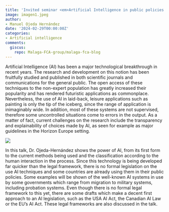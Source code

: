 ```yaml
---
title: 'Invited seminar <em>Artificial Intelligence in public policies: A survey</em>'
image: imagen1.jpeg
author:
- Manuel Ojeda Hernández
date: '2024-02-29T00:00:00Z'
categories:
- Artificial intelligence
comments:
  giscus:
    repo: Malaga-FCA-group/malaga-fca-blog
---
```



Artificial Intelligence (AI) has been a major technological breakthrough in recent years. The research and development  on this notion has been fruitfully studied and published in both scientific journals and communications for the general public. The open access of these techniques to the non-expert population has greatly increased their popularity and has rendered futuristic applications as commonplace. Nevertheless, the use of AI in laid-back, leisure applications such as painting is only the tip of the iceberg, since the range of application is inimaginably wide. In addition, most of these systems are not supervised, therefore some uncontrolled situations come to errors in the output. As a matter of fact, current challenges on the research include the transparency and explainability of choices made by AI, as seen for example as major guidelines in the Horizon Europe setting.

![](imagen1.jpeg)

In this talk, Dr. Ojeda-Hernández shows the power of AI, from its first form to the current methods being used and the classification according to the human interaction in the process. Since this technology is being developed far quicker than the legal framework, there is no formal legislation on the use AI techniques and some countries are already using them in their public policies. Some examples will be shown of the well-known AI systems in use by some governments which range from migration to military systems, including probation systems. Even though there is no formal legal framework to this yet, there are some drafts which make a decent first approach to an AI legislation, such as the USA AI Act, the Canadian AI Law or the EU’s AI Act. These legal frameworks are also discussed in the talk.
